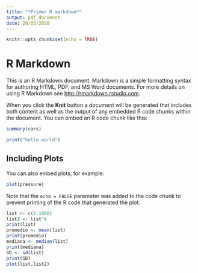 ```yaml
---
title: "*Primer R markdown*"
output: pdf_document
date: 20/03/2020
---
```


```r
knitr::opts_chunk$set(echo = TRUE)
```

# R Markdown

This is an R Markdown document. Markdown is a simple formatting syntax for authoring HTML, PDF, and MS Word documents. For more details on using R Markdown see <http://rmarkdown.rstudio.com>.

When you click the **Knit** button a document will be generated that includes both content as well as the output of any embedded R code chunks within the document. You can embed an R code chunk like this:

```r
summary(cars)
```
```r
print("hello world")
```

## Including Plots

You can also embed plots, for example:

```r
plot(pressure)
```

Note that the `echo = FALSE` parameter was added to the code chunk to prevent printing of the R code that generated the plot.
```r
list <- c(1:1000)
list2 <- list^4
print(list)
promedio <- mean(list)
print(promedio)
mediana <- median(list)
print(mediana)
SD <- sd(list)
print(SD)
plot(list,list2)
```


